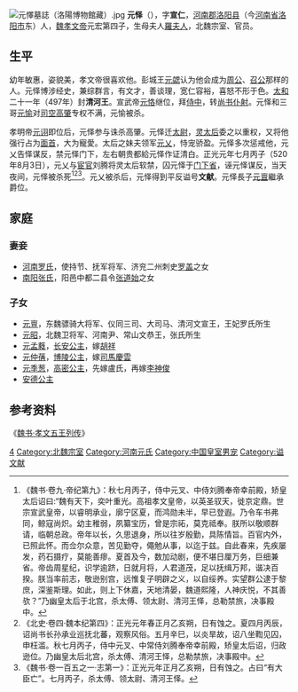 [[File:元懌墓誌（洛陽博物館藏）.jpg|thumb]]
'''元怿'''（{{bd|487年||520年|8月3日|catIdx=Y}}），字'''宣仁'''，[[河南郡|河南郡]][[洛阳县|洛阳县]]（今[[河南省|河南省]][[洛阳市|洛阳市]]东）人，[[魏孝文帝|魏孝文帝]]元宏第四子，生母夫人[[羅夫人_(北魏)|羅夫人]]，北魏宗室、官员。

== 生平 ==

幼年敏惠，姿貌美，孝文帝很喜欢他。彭城王[[元勰|元勰]]认为他会成为[[周公|周公]]、[[召公|召公]]那样的人。元怿博涉经史，兼综群言，有文才，善谈理，宽仁容裕，喜怒不形于色。[[太和_(北魏孝文帝)|太和]]二十一年（497年）封'''清河王'''。宣武帝[[元恪|元恪]]继位，拜[[侍中|侍中]]，转[[尚书仆射|尚书仆射]]。元怿和三哥[[元愉|元愉]]对[[司空|司空]][[高肇|高肇]]专权不满，元愉被杀。

孝明帝[[元诩|元诩]]即位后，元怿参与诛杀高肇。元怿迁[[太尉|太尉]]，[[灵太后|灵太后]]委之以重权，又将他强行占为[[面首|面首]]，大为寵愛。太后之妹夫领军[[元乂|元乂]]，恃宠骄盈。元怿多次惩戒他，元乂告怿谋反，禁元怿门下，左右朝贵都給元怿作证清白。正光元年七月丙子（520年8月3日），元乂与[[宦官|宦官]]刘腾将灵太后软禁，囚元怿于[[门下省|门下省]]，诬元怿谋反，当天夜间，元怿被杀死<ref>《魏书·卷九·帝纪第九》：秋七月丙子，侍中元叉、中侍刘腾奉帝幸前殿，矫皇太后诏曰:“魏有天下，奕叶重光。高祖孝文皇帝，以英圣驭天，徙京定鼎。世宗宣武皇帝，以睿明承业，廓宁区夏，而鸿勋未半，早已登遐。乃令车书弗同，鲸寇尚炽。幼主稚弱，夙纂宝历，曾是宗祏，莫克祗奉。朕所以敬顺群请，临朝总政。帝年以长，久思退身，所以往岁殷勤，具陈情旨。百官内外，已照此怀。而佥尔众意，苦见勤夺，僶勉从事，以迄于兹。自此春来，先疾屡发，药石摄疗，莫能善瘳。夏首及今，数加动剧，便不堪日厘万务，巨细兼省。帝齿周星纪，识学逾跻，日就月将，人君道茂，足以抚缉万邦，谐决百揆。朕当率前志，敬逊别宫，远惟复子明辟之义，以自绥养。实望群公逮于黎庶，深鉴斯理。如此，则上下休嘉，天地清晏，魏道熙隆，人神庆悦，不其善欤？”乃幽皇太后于北宫，杀太傅、领太尉、清河王怿，总勒禁旅，决事殿中。</ref><ref>《北史·卷四·魏本纪第四》：正光元年春正月乙亥朔，日有蚀之。夏四月丙辰，诏尚书长孙承业巡抚北蕃，观察风俗。五月辛巳，以炎旱故，诏八坐鞫见囚，申枉滥。秋七月丙子，侍中元叉、中常侍刘腾奉帝幸前殿，矫皇太后诏，归政逊位。乃幽皇太后北宫，杀太傅、清河王怿，总勒禁旅，决事殿中。</ref><ref>《魏书·卷一百五之一·志第一》：正光元年正月乙亥朔，日有蚀之。占曰“有大臣亡”。七月丙子，杀太傅、领太尉、清河王怿。</ref>。元乂被杀后，元怿得到平反谥号'''文献'''。元怿長子[[元亶|元亶]]繼承爵位。

==家庭==
=== 妻妾 ===
*[[河南罗氏|河南罗氏]]，使持节、抚军将军、济兖二州刺史[[罗盖|罗盖]]之女
*[[南阳张氏|南阳张氏]]，阳邑中都二县令[[张道始|张道始]]之女

=== 子女 ===
*[[元亶|元亶]]，东魏骠骑大将军、仪同三司、大司马、清河文宣王，王妃罗氏所生
*[[元昭_(常山王)|元昭]]，北魏卫将军、河南尹、常山文恭王，张氏所生
*[[元孟蕤|元孟蕤]]，[[长安公主|长安公主]]，嫁[[胡祥|胡祥]]
*[[元仲蒨|元仲蒨]]，[[博陵公主|博陵公主]]，嫁[[司馬慶雲|司馬慶雲]]
*[[元季葱|元季葱]]，[[元季聪|高密公主]]，先嫁盧氏，再嫁[[李神俊|李神俊]]
*[[安德公主_(元魏)|安德公主]]

== 参考资料 ==

《[[s:魏书/卷22|魏书·孝文五王列传]]》

[[Category:魏孝文帝皇子|4]]
[[Category:北魏宗室|Category:北魏宗室]]
[[Category:河南元氏|Category:河南元氏]]
[[Category:中国皇室男宠|Category:中国皇室男宠]]
[[Category:谥文献|Category:谥文献]]